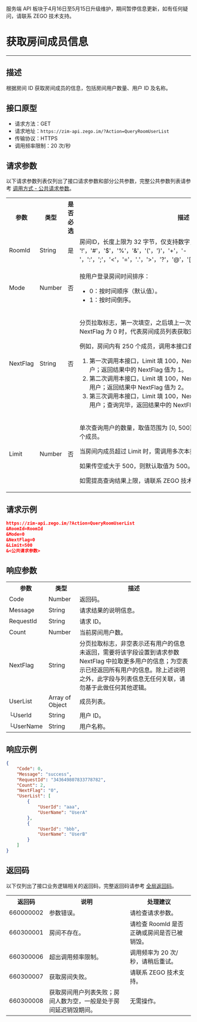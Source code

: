 <Warning title="警告">服务端 API 板块于4月16日至5月15日升级维护，期间暂停信息更新，如有任何疑问，请联系 ZEGO 技术支持。</Warning>
# 获取房间成员信息

- - -

## 描述

根据房间 ID 获取房间成员的信息，包括房间用户数量、用户 ID 及名称。


## 接口原型

- 请求方法：GET
- 请求地址：`https://zim-api.zego.im/?Action=QueryRoomUserList`
- 传输协议：HTTPS
- 调用频率限制：20 次/秒


## 请求参数

以下请求参数列表仅列出了接口请求参数和部分公共参数，完整公共参数列表请参考 [调用方式 - 公共请求参数](../Accessing%20Server%20APIs.mdx#2-公共参数)。

<table>
<tbody><tr>
<th>参数</th>
<th>类型</th>
<th>是否必选</th>
<th>描述</th>
</tr>
<tr>
<td>RoomId</td>
<td>String</td>
<td>是</td>
<td>房间ID，长度上限为 32 字节，仅支持数字，英文字符和{" '!'，'#'，'$'，'%'，'&'，'('，')'，'+'，'-'，':'，';'，'<'，'='，'.'，'>'，'?'，'@'，'['，']'，'^'，'_'，'{'，'}'，'|'，'~'"}。</td>
</tr>
<tr>
<td>Mode</td>
<td>Number</td>
<td>否</td>
<td><p>按用户登录房间时间排序：</p><ul><li>0：按时间顺序（默认值）。</li><li>1：按时间倒序。</li></ul></td>
</tr>
<tr>
<td>NextFlag</td>
<td>String</td>
<td>否</td>
<td><p>分页拉取标志，第一次填空，之后填上一次返回的 NextFlag 值。当返回的 NextFlag 为 0 时，代表房间成员列表获取完毕。</p><p> 例如，房间内有 250 个成员，调用本接口查询房间成员列表时：</p><ol><li> 第一次调用本接口，Limit 填 100，NextFlag 传空，查询第 1 ～ 100 名用户；返回结果中的 NextFlag 值为 1。</li><li> 第二次调用本接口，Limit 填 100，NextFlag 填 1，查询第 101 ～ 200 名用户；返回结果中 NextFlag 值为 2。</li><li> 第三次调用本接口，Limit 填 100，NextFlag 填 2，查询第 201 ～ 250 名用户；查询完毕，返回结果中的 NextFlag 为 0。</li></ol><p></p></td>
</tr>
<tr>
<td>Limit</td>
<td>Number</td>
<td>否</td>
<td><p>单次查询用户的数量，取值范围为 [0, 500]，即调用本接口一次最多返回 500 个成员。</p><p> 当房间内成员超过 Limit 时，需调用多次本接口<strong>且 Limit 需保持一致</strong>。 </p><p>如果传空或大于 500，则默认取值为 500。</p><p>如需提高查询结果上限，请联系 ZEGO 技术支持进行配置。</p></td>
</tr>
</tbody></table>


## 请求示例

```json
https://zim-api.zego.im/?Action=QueryRoomUserList
&RoomId=RoomId
&Mode=0
&NextFlag=0
&Limit=500
&<公共请求参数>
```

## 响应参数

<table class="collapsible-table" >
<tbody><tr data-row-level="1">
<th>参数</th>
<th>类型</th>
<th>描述</th>
</tr>
<tr data-row-level="2">
<td>Code</td>
<td>Number</td>
<td>返回码。</td>
</tr>
<tr data-row-level="3">
<td>Message</td>
<td>String</td>
<td>请求结果的说明信息。</td>
</tr>
<tr data-row-level="4">
<td>RequestId</td>
<td>String</td>
<td>请求 ID。</td>
</tr>
<tr data-row-level="5">
<td>Count</td>
<td>Number</td>
<td>当前房间用户数。</td>
</tr>
<tr data-row-level="6">
<td>NextFlag</td>
<td>String</td>
<td>分页拉取标志，非空表示还有用户的信息未返回，需要将该字段设置到请求参数 NextFlag 中拉取更多用户的信息；为空表示已经返回所有用户的信息。<Note>除上述说明之外，此字段与列表信息无任何关联，请勿基于此做任何其他逻辑。</Note></td>
</tr>
<tr data-row-level="7" data-row-child="true">
<td>UserList</td>
<td>Array of Object</td>
<td>成员列表。</td>
</tr>
<tr data-row-level="7-1">
<td>└UserId</td>
<td>String</td>
<td>用户 ID。</td>
</tr>
<tr data-row-level="7-2">
<td>└UserName</td>
<td>String</td>
<td>用户名称。</td>
</tr>
</tbody></table>

## 响应示例

```json
{
    "Code": 0,
    "Message": "success",
    "RequestId": "343649807833778782",
    "Count": 2,
    "NextFlag": "0",
    "UserList": [
        {
            "UserId": "aaa",
            "UserName": "UserA"
        },
        {
            "UserId": "bbb",
            "UserName": "UserB"
        }
    ]
}
```


## 返回码

以下仅列出了接口业务逻辑相关的返回码，完整返回码请参考 [全局返回码](../Return%20codes.mdx)。

<table>
<tbody><tr>
<th>返回码</th>
<th>说明</th>
<th>处理建议</th>
</tr>
<tr>
<td>660000002</td>
<td>参数错误。</td>
<td>请检查请求参数。</td>
</tr>
<tr>
<td>660300001</td>
<td>房间不存在。</td>
<td>请检查 RoomId 是否正确或房间是否已被销毁。</td>
</tr>
<tr>
<td>660300006</td>
<td>超出调用频率限制。</td>
<td>调用频率为 20 次/秒，请稍后重试。</td>
</tr>
<tr>
<td>660300007</td>
<td>获取房间失败。</td>
<td>请联系 ZEGO 技术支持。</td>
</tr>
<tr>
<td>660300008</td>
<td>获取房间用户列表失败；房间人数为空，一般是处于房间延迟销毁期间。</td>
<td>无需操作。</td>
</tr>
</tbody></table>
